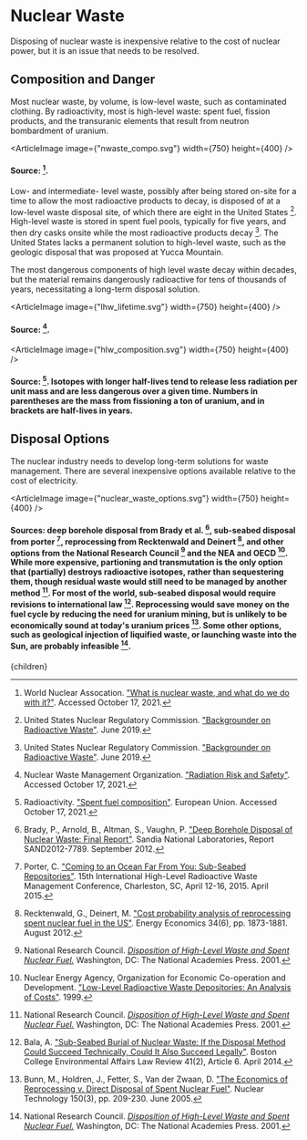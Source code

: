 


# Nuclear Waste

Disposing of nuclear waste is inexpensive relative to the cost of nuclear power, but it is an issue that needs to be resolved.

## Composition and Danger
Most nuclear waste, by volume, is low-level waste, such as contaminated clothing. By radioactivity, most is high-level waste: spent fuel, fission products, and the transuranic elements that result from neutron bombardment of uranium.

<ArticleImage image={"nwaste_compo.svg"} width={750} height={400} />
#### Source: [^15].

Low- and intermediate- level waste, possibly after being stored on-site for a time to allow the most radioactive products to decay, is disposed of at a low-level waste disposal site, of which there are eight in the United States [^13]. High-level waste is stored in spent fuel pools, typically for five years, and then dry casks onsite while the most radioactive products decay [^13]. The United States lacks a permanent solution to high-level waste, such as the geologic disposal that was proposed at Yucca Mountain.

The most dangerous components of high level waste decay within decades, but the material remains dangerously radioactive for tens of thousands of years, necessitating a long-term disposal solution.

<ArticleImage image={"lhw_lifetime.svg"} width={750} height={400} />
#### Source: [^8].

<ArticleImage image={"hlw_composition.svg"} width={750} height={400} />
#### Source: [^10]. Isotopes with longer half-lives tend to release less radiation per unit mass and are less dangerous over a given time. Numbers in parentheses are the mass from fissioning a ton of uranium, and in brackets are half-lives in years.

## Disposal Options
The nuclear industry needs to develop long-term solutions for waste management. There are several inexpensive options available relative to the cost of electricity.

<ArticleImage image={"nuclear_waste_options.svg"} width={750} height={400} />
#### Sources: deep borehole disposal from Brady et al. [^2], sub-seabed disposal from porter [^9], reprocessing from Recktenwald and Deinert [^11], and other options from the National Research Council [^6] and the NEA and OECD [^7]. While more expensive, partioning and transmutation is the only option that (partially) destroys radioactive isotopes, rather than sequestering them, though residual waste would still need to be managed by another method [^6]. For most of the world, sub-seabed disposal would require revisions to international law [^1]. Reprocessing would save money on the fuel cycle by reducing the need for uranium mining, but is unlikely to be economically sound at today's uranium prices [^3]. Some other options, such as geological injection of liquified waste, or launching waste into the Sun, are probably infeasible [^6].

<DeepBoreholeDisposalSolution />

[^1]: Bala, A. ["Sub-Seabed Burial of Nuclear Waste: If the Disposal Method Could Succeed Technically, Could It Also Succeed Legally"](https://lawdigitalcommons.bc.edu/ealr/vol41/iss2/6/). Boston College Environmental Affairs Law Review 41(2), Article 6. April 2014.

[^2]: Brady, P., Arnold, B., Altman, S., Vaughn, P. ["Deep Borehole Disposal of Nuclear Waste: Final Report"](https://prod-ng.sandia.gov/techlib-noauth/access-control.cgi/2012/127789.pdf). Sandia National Laboratories, Report SAND2012-7789. September 2012.

[^3]: Bunn, M., Holdren, J., Fetter, S., Van der Zwaan, D. ["The Economics of Reprocessing v. Direct Disposal of Spent Nuclear Fuel"](https://scholar.harvard.edu/matthew_bunn/publications/economics-reprocessing-v-direct-disposal-spent-nuclear-fuel). Nuclear Technology 150(3), pp. 209-230. June 2005.

[^4]: Cotton, M. ["Deep borehole disposal of nuclear waste: trust, cost and social acceptability"](https://www.tandfonline.com/doi/abs/10.1080/13669877.2021.1957988?journalCode=rjrr20). Journal of Risk Research, pp. 1-16. July 2021.

[^5]: Deep Isolation. ["Deep Isolation and ERDO"](https://www.norskdekommisjonering.no/wp-content/uploads/2021/12/Preliminary-assessment_Deep-Isolation-borehole-repository-as-a-disposal-option-for-nuclear-waste-in-the-ERDO-countries.pdf). December 2021.

[^6]: National Research Council. [*Disposition of High-Level Waste and Spent Nuclear Fuel.*](https://www.nap.edu/catalog/10119/disposition-of-high-level-waste-and-spent-nuclear-fuel-the) Washington, DC: The National Academies Press. 2001.

[^7]: Nuclear Energy Agency, Organization for Economic Co-operation and Development. ["Low-Level Radioactive Waste Depositories: An Analysis of Costs"](https://www.oecd-nea.org/rwm/reports/1999/low-level-waste-repository-costs.pdf). 1999.

[^8]: Nuclear Waste Management Organization. ["Radiation Risk and Safety"](https://www.nwmo.ca/en/Canadas-Plan/Canadas-Used-Nuclear-Fuel/Radiation-Risk-and-Safety). Accessed October 17, 2021.

[^9]: Porter, C. ["Coming to an Ocean Far From You: Sub-Seabed Repositories"](http://cc.greydenpress.com/gp/CloudConferencing/CloudConferencingTemplate/Data/pdfs/12524.pdf). 15th International High-Level Radioactive Waste Management Conference, Charleston, SC, April 12-16, 2015. April 2015.

[^10]: Radioactivity. ["Spent fuel composition"](https://www.radioactivity.eu.com/site/pages/Spent_Fuel_Composition.htm). European Union. Accessed October 17, 2021.

[^11]: Recktenwald, G., Deinert, M. ["Cost probability analysis of reprocessing spent nuclear fuel in the US"](https://www.sciencedirect.com/science/article/pii/S0140988312001600). Energy Economics 34(6), pp. 1873-1881. August 2012.

[^12]: U.S. Nuclear Waste Technical Review Board. ["Deep Borehole Disposal of Spent Nuclear Fuel and High-Level Waste"](https://www.bundestag.de/endlager-archiv/blob/376822/5d128f2fa3aa79a85ab16a4c5c35b6b7/kmat_26-b-data.pdf). Accessed April 15, 2022.

[^13]: United States Nuclear Regulatory Commission. ["Backgrounder on Radioactive Waste"](https://www.nrc.gov/reading-rm/doc-collections/fact-sheets/radwaste.html). June 2019.

[^14]: Voosen, P. ["Protests spur rethink on deep borehole test for nuclear waste"](https://www.science.org/content/article/protests-spur-rethink-deep-borehole-test-nuclear-waste). Science 27, pp. 252-253. September 2016.

[^15]: World Nuclear Assocation. ["What is nuclear waste, and what do we do with it?"](https://world-nuclear.org/nuclear-essentials/what-is-nuclear-waste-and-what-do-we-do-with-it.aspx). Accessed October 17, 2021.

  <Article 
    focusAreaUrl={focusAreaUrl} 
    hierarchy={hierarchy} 
    site={site}
  >
    {children}
  </Article>